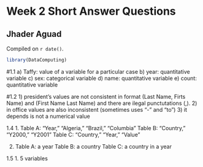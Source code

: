# Week 2 Short Answer Questions

## Jhader Aguad

<!-- leave this material as is -->
Compiled on `r date()`.

```r
library(DataComputing)
```
<!-- put your content after this line -->

#1.1 
a) Taffy: value of a variable for a particular case
b) year: quantitative variable
c) sex: categorical variable
d) name: quantitative variable
e) count: quantitative variable

#1.2
1) president's values are not consistent in format (Last Name, Firts Name) and (First Name Last Name) and there are ilegal punctutations (,).
2) in office values are also inconsistent (sometimes uses "-" and "to")
3) it depends is not a numerical value

1.4
1. Table A: "Year," "Algeria," "Brazil," "Columbia"
   Table B: "Country," "Y2000," "Y2001"
   Table C: "Country," "Year," "Value"
   
2. Table A: a year
   Table B: a country
   Table C: a country in a year
   
1.5 
1. 5 variables


